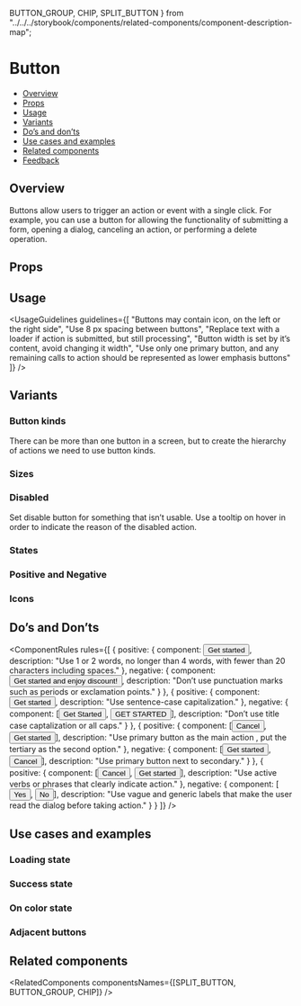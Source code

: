   BUTTON_GROUP,
  CHIP,
  SPLIT_BUTTON
} from "../../../storybook/components/related-components/component-description-map";

<Meta of={ButtonStories} />

# Button

- [Overview](#overview)
- [Props](#props)
- [Usage](#usage)
- [Variants](#variants)
- [Do’s and don’ts](#dos-and-donts)
- [Use cases and examples](#use-cases-and-examples)
- [Related components](#related-components)
- [Feedback](#feedback)

## Overview

Buttons allow users to trigger an action or event with a single click.
For example, you can use a button for allowing the functionality of submitting a form, opening a dialog, canceling an action,
or performing a delete operation.

<Canvas>
  <Story of={ButtonStories.Overview} />
</Canvas>

## Props

<Controls />

## Usage

<UsageGuidelines
  guidelines={[
    "Buttons may contain icon, on the left or the right side",
    "Use 8 px spacing between buttons",
    "Replace text with a loader if action is submitted, but still processing",
    "Button width is set by it’s content, avoid changing it width",
    "Use only one primary button, and any remaining calls to action should be represented as lower emphasis buttons"
  ]}
/>

<TipIconButton />

## Variants

### Button kinds

There can be more than one button in a screen, but to create the hierarchy of actions we need to use button kinds.

<Canvas>
  <Story of={ButtonStories.ButtonKinds} />
</Canvas>

### Sizes

<Canvas>
  <Story of={ButtonStories.Sizes} />
</Canvas>

### Disabled

Set disable button for something that isn’t usable. Use a tooltip on hover in order to indicate the reason of the disabled action.

<Canvas>
  <Story of={ButtonStories.Disabled} />
</Canvas>

### States

<Canvas>
  <Story of={ButtonStories.States} />
</Canvas>

### Positive and Negative

<Canvas>
  <Story of={ButtonStories.PositiveAndNegative} />
</Canvas>

### Icons

<Canvas>
  <Story of={ButtonStories.Icons} />
</Canvas>

## Do’s and Don’ts

<ComponentRules
  rules={[
    {
      positive: {
        component: <Button>Get started</Button>,
        description: "Use 1 or 2 words, no longer than 4 words, with fewer than 20 characters including spaces."
      },
      negative: {
        component: <Button>Get started and enjoy discount!</Button>,
        description: "Don’t use punctuation marks such as periods or exclamation points."
      }
    },
    {
      positive: {
        component: <Button>Get started</Button>,
        description: "Use sentence-case capitalization."
      },
      negative: {
        component: [<Button>Get Started</Button>, <Button>GET STARTED</Button>],
        description: "Don’t use title case captalization or all caps."
      }
    },
    {
      positive: {
        component: [<Button kind={Button.kinds.TERTIARY}>Cancel</Button>, <Button>Get started</Button>],
        description: "Use primary button as the main action , put the tertiary as the second option."
      },
      negative: {
        component: [<Button>Get started</Button>, <Button kind={Button.kinds.SECONDARY}>Cancel</Button>],
        description: "Use primary button next to secondary."
      }
    },
    {
      positive: {
        component: [<Button kind={Button.kinds.TERTIARY}>Cancel</Button>, <Button>Get started</Button>],
        description: "Use active verbs or phrases that clearly indicate action."
      },
      negative: {
        component: [<Button kind={Button.kinds.TERTIARY}>Yes</Button>, <Button>No</Button>],
        description: "Use vague and generic labels that make the user read the dialog before taking action."
      }
    }
  ]}
/>

## Use cases and examples

### Loading state

<Canvas>
  <Story of={ButtonStories.LoadingState} />
</Canvas>

### Success state

<Canvas>
  <Story of={ButtonStories.SuccessState} />
</Canvas>

### On color state

<Canvas>
  <Story of={ButtonStories.OnColorState} />
</Canvas>

### Adjacent buttons

<Canvas>
  <Story of={ButtonStories.AdjacentButtons} />
</Canvas>

## Related components

<RelatedComponents componentsNames={[SPLIT_BUTTON, BUTTON_GROUP, CHIP]} />
